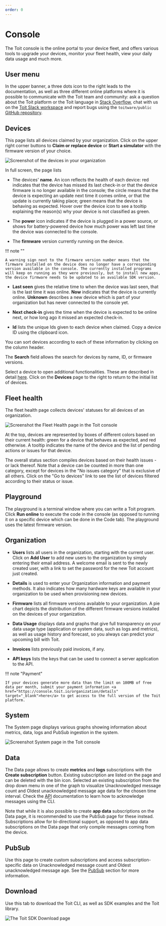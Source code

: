 ```yaml
---
order: 0
---
```



# Console

The Toit console is the online portal to your device fleet, and offers various tools to upgrade your devices, monitor your fleet health, view your daily data usage and much more.

## User menu

In the upper banner, a three dots icon to the right leads to the documentation, as well as three different online platforms where it is possible to communicate with the Toit team and community: ask a question about the Toit platform or the Toit language in [Stack Overflow](https://stackoverflow.com/questions/tagged/toit), chat with us on the [Toit Slack workspace](https://chat.toit.io) and report bugs using the `toitware/public` [GitHub repository](https://github.com/toitware/public/issues).

## Devices

This page lists all devices claimed by your organization. Click on the upper right corner buttons to **Claim or replace device** or **Start a simulator** with the firmware version of your choice.

<img src={ConsoleDevice} alt="Screenshot of the devices in your organization" />

In full screen, the page lists

* The devices' **name**. An icon reflects the health of each device: red indicates that the device has missed its last check-in or that the device firmware is no longer available in the console; the circle means that the device is expecting an update next time it comes online, or that the update is currently taking place; green means that the device is behaving as expected. Hover over the device icon to see a tooltip explaining the reason(s) why your device is not classified as green.

* The **power** icon indicates if the device is plugged in a power source, or shows for battery-powered device how much power was left last time the device was connected to the console.

* The **firmware** version currently running on the device.
  
!!! note ""

    A warning sign next to the firmware version number means that the firmware installed on the device does no longer have a corresponding version available in the console. The currently installed programs will keep on running as they were previously, but to install new apps, the device firmware needs to be updated to an available SDK version.

* **Last seen** gives the relative time to when the device was last seen, that is the last time it was online. **Now** indicates that the device is currently online. **Unknown** describes a new device which is part of your organization but has never connected to the console yet.

* **Next check-in** gives the time when the device is expected to be online next, or how long ago it missed an expected check-in.

* **Id** lists the unique Ids given to each device when claimed. Copy a device ID using the clipboard icon.

You can sort devices according to each of these information by clicking on the column header.

The **Search** field allows the search for devices by name, ID, or firmware versions.

Select a device to open additional functionalities. These are described in detail [here](deviceconsole.md). Click on the **Devices** page to the right to return to the initial list of devices.

## Fleet health

The fleet health page collects devices' statuses for all devices of an organization.

<img src={FleetHealth} alt="Screenshot the Fleet Health page in the Toit console" />

At the top, devices are represented by boxes of different colors based on their current health: green for a device that behaves as expected, and red otherwise.
A tooltip indicates the name of the device and the list of pending actions or issues for that device.

The overall status section compiles devices based on their health issues - or lack thereof. Note that a device can be counted in more than one category, except for devices in the "No issues category" that is exclusive of all others.
Click on the "Go to devices" link to see the list of devices filtered according to their status or issue.

## Playground

The playground is a terminal window where you can write a Toit program. Click **Run online** to execute the code in the console (as opposed to running it on a specific device which can be done in the Code tab). The playground uses the latest firmware version.
  
## Organization

* **Users** lists all users in the organization, starting with the current user. Click on **Add User** to add new users to the organization by simply entering their email address. A welcome email is sent to the newly created user, with a link to set the password for the new Toit account just created.

* **Details** is used to enter your Organization information and payment methods. It also indicates how many hardware keys are available in your organization to be used when provisioning new devices.

* **Firmware** lists all firmware versions available to your organization. A pie chart depicts the distribution of the different firmware versions installed on the devices of your organization.

* **Data Usage** displays data and graphs that give full transparency on your data usage type (application or system data, such as logs and metrics), as well as usage history and forecast, so you always can predict your upcoming bill with Toit.

* **Invoices** lists previously paid invoices, if any.

* **API keys** lists the keys that can be used to connect a server application to the API.

!!! note "Payment"
  
    If your devices generate more data than the limit on 100MB of free data per month, submit your payment information <a href="https://console.toit.io/organization/details" target="_blank">here</a> to get access to the full version of the Toit platform.


## System

The System page displays various graphs showing information about metrics, data, logs and PubSub ingestion in the system.

<img src={System} alt="Screenshot System page in the Toit console" />

## Data

The Data page allows to create **metrics** and **logs** subscriptions with the **Create subscription** button. Existing subscription are listed on the page and can be deleted with the bin icon. Selected an existing subscription from the drop down menu in one of the graph to visualize Unacknowledged message count and Oldest unacknowledged message age data for the chosen time interval. Check the [API](../infrastructure/api.md) documentation to learn how to acknowledge messages using the CLI.

Note that while it is also possible to create **app data** subscriptions on the Data page, it is recommended to use the PubSub page for these instead. Subscriptions allow for bi-directional support, as opposed to app data subscriptions on the Data page that only compile messages coming from the device.

## PubSub

Use this page to create custom subscriptions and access subscription-specific data on Unacknowledged message count and Oldest unacknowledged message age. See the [PubSub](../infrastructure/pubsub.md) section for more information.

## Download

Use this tab to download the Toit CLI, as well as SDK examples and the Toit library.

<img src={SdkExAndLib} alt="The Toit SDK Download page" />
